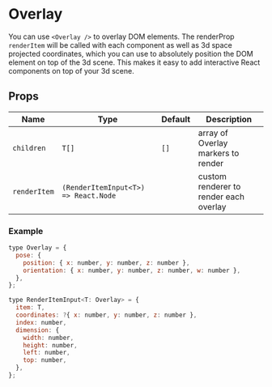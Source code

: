 
# Overlay

You can use `<Overlay />` to overlay DOM elements. The renderProp `renderItem` will be called with each component as well as 3d space projected coordinates, which you can use to absolutely position the DOM element on top of the 3d scene. This makes it easy to add interactive React components on top of your 3d scene.

## Props

| Name         | Type                                 | Default | Description                            |
| ------------ | ------------------------------------ | ------- | -------------------------------------- |
| `children`   | `T[]`                                | `[]`    | array of Overlay markers to render     |
| `renderItem` | `(RenderItemInput<T>) => React.Node` |         | custom renderer to render each overlay |

### Example

```js
type Overlay = {
  pose: {
    position: { x: number, y: number, z: number },
    orientation: { x: number, y: number, z: number, w: number },
  },
};

type RenderItemInput<T: Overlay> = {
  item: T,
  coordinates: ?{ x: number, y: number, z: number },
  index: number,
  dimension: {
    width: number,
    height: number,
    left: number,
    top: number,
  },
};
```

<Overlay />
